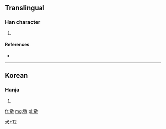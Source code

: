==Translingual==

===Han character===
{{Han char|rn=94|rad=犬|as=12|sn=15|four=|canj=大竹卜木大 (KHYDK)}}

# {{defn|Han|sort=犬12}}

====References====
* {{Han ref|kx=0719.131|dj=1130.140|hdz=21369.051|uh=7364|ud=29540}}

----

==Korean==

===Hanja===
{{ko-hanja|hangeul=[[돈]]|eumhun=|rv=don|mr=ton|y=ton}}

# {{defn|lang=ko|sort=犬12}}

[[Category:Korean-only CJKV Characters|犬+12]]

[[fr:獤]]
[[mg:獤]]
[[pl:獤]]